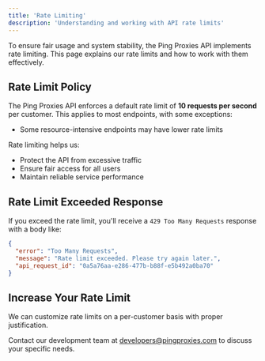 ```yaml
---
title: 'Rate Limiting'
description: 'Understanding and working with API rate limits'
---
```


To ensure fair usage and system stability, the Ping Proxies API implements rate limiting. This page explains our rate limits and how to work with them effectively.

## Rate Limit Policy

The Ping Proxies API enforces a default rate limit of **10 requests per second** per customer. This applies to most endpoints, with some exceptions:

- Some resource-intensive endpoints may have lower rate limits

Rate limiting helps us:
- Protect the API from excessive traffic
- Ensure fair access for all users
- Maintain reliable service performance

## Rate Limit Exceeded Response

If you exceed the rate limit, you'll receive a `429 Too Many Requests` response with a body like:

```json
{
  "error": "Too Many Requests",
  "message": "Rate limit exceeded. Please try again later.",
  "api_request_id": "0a5a76aa-e286-477b-b88f-e5b492a0ba70"
}
```

## Increase Your Rate Limit

<Card title="Need Higher Limits?" icon="bolt">
  We can customize rate limits on a per-customer basis with proper justification.
  
  Contact our development team at [developers@pingproxies.com](mailto:developers@pingproxies.com) to discuss your specific needs.
</Card>